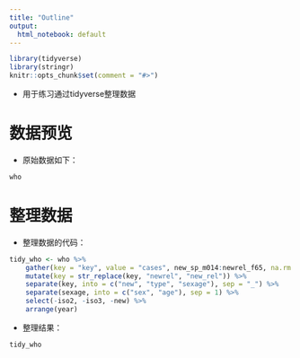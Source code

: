 ```yaml
---
title: "Outline"
output:
  html_notebook: default
---
```

```r
library(tidyverse)
library(stringr)
knitr::opts_chunk$set(comment = "#>")
```
+ 用于练习通过tidyverse整理数据

# 数据预览
+ 原始数据如下：
```r
who
```

# 整理数据
+ 整理数据的代码：
```r
tidy_who <- who %>%
    gather(key = "key", value = "cases", new_sp_m014:newrel_f65, na.rm = TRUE) %>%
    mutate(key = str_replace(key, "newrel", "new_rel")) %>%
    separate(key, into = c("new", "type", "sexage"), sep = "_") %>%
    separate(sexage, into = c("sex", "age"), sep = 1) %>%
    select(-iso2, -iso3, -new) %>%
    arrange(year)
```

+ 整理结果：
```r
tidy_who
```
